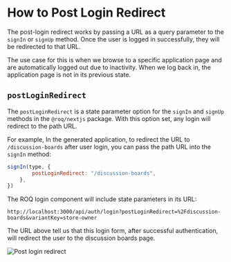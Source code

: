 

# How to Post Login Redirect

The post-login redirect works by passing a URL as a query parameter to the `signIn` or `signUp` method. Once the user is logged in successfully, they will be redirected to that URL.

The use case for this is when we browse to a specific application page and are automatically logged out due to inactivity. When we log back in, the application page is not in its previous state.

## `postLoginRedirect`

The `postLoginRedirect` is a state parameter option for the `signIn` and `signUp` methods in the `@roq/nextjs` package. With this option set, any login will redirect to the path URL.

For example, In the generated application, to redirect the URL to `/discussion-boards` after user login, you can pass the path URL into the `signIn` method:

```js
signIn(type, {
        postLoginRedirect: "/discussion-boards",
    },
})
```

The ROQ login component will include state parameters in its URL:

```shell
http://localhost:3000/api/auth/login?postLoginRedirect=%2Fdiscussion-boards&variantKey=store-owner
```
The URL above tell us that this login form, after successful authentication, will redirect the user to the discussion boards page.
 
![Post login redirect](/post-login-redirect.png)
